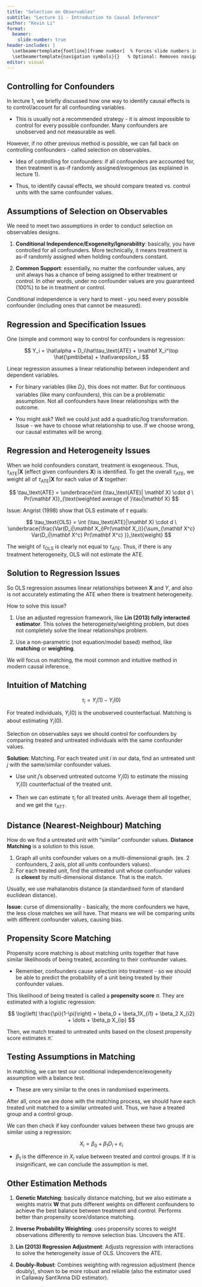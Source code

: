 ```yaml
---
title: "Selection on Observables"
subtitle: "Lecture 11 - Introduction to Causal Inference"
author: "Kevin Li"
format:
  beamer:
    slide-number: true
header-includes: |
  \setbeamertemplate{footline}[frame number]  % Forces slide numbers in footline
  \setbeamertemplate{navigation symbols}{}   % Optional: Removes navigation symbols
editor: visual
---
```


## Controlling for Confounders

In lecture 1, we briefly discussed how one way to identify causal effects is to control/account for all confounding variables.

-   This is usually not a recommended strategy - it is almost impossible to control for every possible confounder. Many confounders are unobserved and not measurable as well.

However, if no other previous method is possible, we can fall back on controlling confounders - called selection on observables.

-   Idea of controlling for confounders: if all confounders are accounted for, then treatment is as-if randomly assigned/exogenous (as explained in lecture 1).

-   Thus, to identify causal effects, we should compare treated vs. control units with the same confounder values.

## Assumptions of Selection on Observables

We need to meet two assumptions in order to conduct selection on observables designs.

1.  **Conditional Independence/Exogeneity/Ignorability**: basically, you have controlled for all confounders. More technically, it means treatment is as-if randomly assigned when holding confounders constant.

2.  **Common Support**: essentially, no matter the confounder values, any unit always has a chance of being assigned to either treatment or control. In other words, under no confounder values are you guaranteed (100%) to be in treatment or control.

Conditional independence is very hard to meet - you need every possible confounder (including ones that cannot be measured).

## Regression and Specification Issues

One (simple and common) way to control for confounders is regression:

$$
Y_i = \hat\alpha + D_i\hat\tau_\text{ATE} + \mathbf X_i^\top \hat{\pmb\beta} + \hat\varepsilon_i
$$

Linear regression assumes a linear relationship between independent and dependent variables.

-   For binary variables (like $D_i$), this does not matter. But for continuous variables (like many confounders), this can be a problematic assumption. Not all confounders have linear relationships with the outcome.

-   You might ask? Well we could just add a quadratic/log transformation. Issue - we have to choose what relationship to use. If we choose wrong, our causal estimates will be wrong.

## Regression and Heterogeneity Issues

When we hold confounders constant, treatment is exogeneous. Thus, $\tau_\text{ATE} | \mathbf X$ (effect given confounders $\mathbf X$) is identified. To get the overall $\tau_\text{ATE}$, we weight all of $\tau_\text{ATE} | \mathbf X$ for each value of $\mathbf X$ together:

$$
\tau_\text{ATE} = \underbrace{\int (\tau_\text{ATE}| \mathbf X) \cdot d \ Pr(\mathbf X)}_{\text{weighted average of }\tau|\mathbf X}
$$

Issue: Angrist (1998) show that OLS estimate of $\tau$ equals:

$$
\tau_\text{OLS} = \int (\tau_\text{ATE}|\mathbf X) \cdot d \ \underbrace{\frac{Var(D_i|\mathbf X_i)Pr(\mathbf X_i)}{\sum_{\mathbf X^c} Var(D_i|\mathbf X^c) Pr(\mathbf X^c) }}_\text{weight}
$$

The weight of $\tau_\text{OLS}$ is clearly not equal to $\tau_\text{ATE}$. Thus, if there is any treatment heterogeneity, OLS will not estimate the ATE.

## Solution to Regression Issues

So OLS regression assumes linear relationships between $\mathbf X$ and $Y$, and also is not accurately estimating the ATE when there is treatment heterogeneity.

How to solve this issue?

1.  Use an adjusted regression framework, like **Lin (2013) fully interacted estimator**. This solves the heterogeneity/weighting problem, but does not completely solve the linear relationships problem.

2.  Use a non-parametric (not equation/model based) method, like **matching** or **weighting**.

We will focus on matching, the most common and intuitive method in modern causal inference.

## Intuition of Matching

$$
\tau_i = Y_i(1)- Y_i(0)
$$

For treated individuals, $Y_i(0)$ is the unobserved counterfactual. Matching is about estimating $Y_i(0)$.

Selection on observables says we should control for confounders by comparing treated and untreated individuals with the same confounder values.

**Solution**: Matching. For each treated unit $i$ in our data, find an untreated unit $j$ with the same/similar confounder values.

-   Use unit $j$'s observed untreated outcome $Y_j(0)$ to estimate the missing $Y_i(0)$ counterfactual of the treated unit.

-   Then we can estimate $\tau_i$ for all treated units. Average them all together, and we get the $\tau_\text{ATT}$.

## Distance (Nearest-Neighbour) Matching

How do we find a untreated unit with "similar" confounder values. **Distance Matching** is a solution to this issue.

1.  Graph all units confounder values on a multi-dimensional graph. (ex. 2 confounders, 2 axis, plot all units confounders values).
2.  For each treated unit, find the untreated unit whose confounder values is **closest** by multi-dimensional distance. That is the match.

Usually, we use mahalanobis distance (a standardised form of standard euclidean distance).

**Issue**: curse of dimensionality - basically, the more confounders we have, the less close matches we will have. That means we will be comparing units with different confounder values, causing bias.

## Propensity Score Matching

Propensity score matching is about matching units together that have similar likelihoods of being treated, according to their confounder values.

-   Remember, confounders cause selection into treatment - so we should be able to predict the probability of a unit being treated by their confounder values.

This likelihood of being treated is called a **propensity score** $\pi$. They are estimated with a logistic regression:

$$
\log\left( \frac{\pi}{1-\pi}\right) = \beta_0 + \beta_1X_{i1} + \beta_2 X_{i2} + \dots + \beta_p X_{ip}
$$

Then, we match treated to untreated units based on the closest propensity score estimates $\hat\pi$.

## Testing Assumptions in Matching

In matching, we can test our conditional independence/exogeneity assumption with a balance test.

-   These are very similar to the ones in randomised experiments.

After all, once we are done with the matching process, we should have each treated unit matched to a similar untreated unit. Thus, we have a treated group and a control group.

We can then check if key confounder values between these two groups are similar using a regression:

$$
X_i = \beta_0 + \beta_1 D_i + \varepsilon_i
$$

-   $\beta_1$ is the difference in $X_i$ value between treated and control groups. If it is insignificant, we can conclude the assumption is met.

## Other Estimation Methods

1.  **Genetic Matching**: basically distance matching, but we also estimate a weights matrix $\mathbf W$ that puts different weights on different confounders to achieve the best balance between treatment and control. Performs better than propensity score/distance matching.

2.  **Inverse Probability Weighting**: uses propensity scores to weight observations differently to remove selection bias. Uncovers the ATE.

3.  **Lin (2013) Regression Adjustment**: Adjusts regression with interactions to solve the heterogeneity issue of OLS. Uncovers the ATE.

4.  **Doubly-Robust**: Combines weighting with regression adjustment (hence doubly), shown to be more robust and reliable (also the estimator used in Callaway Sant'Anna DiD estimator).
